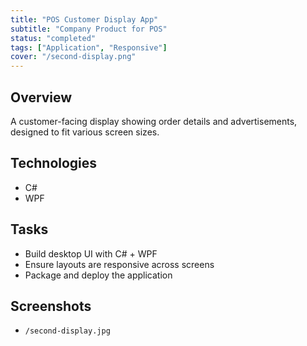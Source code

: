 ```yaml
---
title: "POS Customer Display App"
subtitle: "Company Product for POS"
status: "completed"
tags: ["Application", "Responsive"]
cover: "/second-display.png"
---
```


## Overview

A customer-facing display showing order details and advertisements, designed to fit various screen sizes.

## Technologies

- C#
- WPF

## Tasks

- Build desktop UI with C# + WPF
- Ensure layouts are responsive across screens
- Package and deploy the application

## Screenshots

- `/second-display.jpg`
